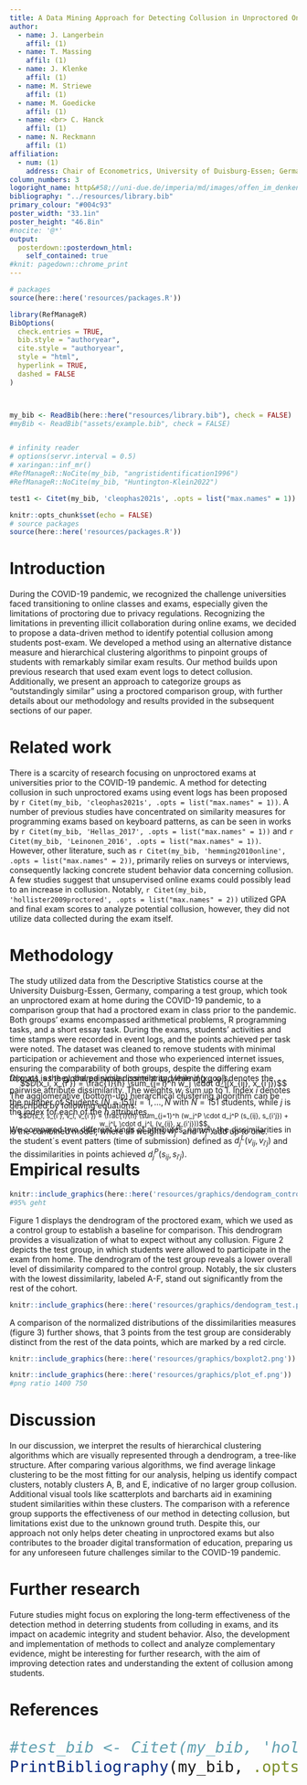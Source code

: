 ```yaml
---
title: A Data Mining Approach for Detecting Collusion in Unproctored Online Exams
author:
  - name: J. Langerbein
    affil: (1)
  - name: T. Massing
    affil: (1)
  - name: J. Klenke
    affil: (1)
  - name: M. Striewe
    affil: (1)
  - name: M. Goedicke 
    affil: (1) 
  - name: <br> C. Hanck
    affil: (1)
  - name: N. Reckmann
    affil: (1)
affiliation:
  - num: (1)
    address: Chair of Econometrics, University of Duisburg-Essen; Germany
column_numbers: 3
logoright_name: http&#58;//uni-due.de/imperia/md/images/offen_im_denken/signet_ude_rgb_neg.png
bibliography: "../resources/library.bib"
primary_colour: "#004c93"
poster_width: "33.1in"
poster_height: "46.8in"
#nocite: '@*'
output:  
  posterdown::posterdown_html:
    self_contained: true
#knit: pagedown::chrome_print
---
```


<style>
.poster_title {
  margin-top: 150px; 
}
</style>


<style>
.logo_right {
    position: relative;
    top: -30px;
    right: 100px;
}
</style>


```r
# packages
source(here::here('resources/packages.R'))

library(RefManageR)
BibOptions(
  check.entries = TRUE,
  bib.style = "authoryear",
  cite.style = "authoryear",
  style = "html",
  hyperlink = TRUE,
  dashed = FALSE
)



my_bib <- ReadBib(here::here("resources/library.bib"), check = FALSE)
#myBib <- ReadBib("assets/example.bib", check = FALSE)


# infinity reader
# options(servr.interval = 0.5)
# xaringan::inf_mr()
#RefManageR::NoCite(my_bib, "angristidentification1996")
#RefManageR::NoCite(my_bib, "Huntington-Klein2022")

test1 <- Citet(my_bib, 'cleophas2021s', .opts = list("max.names" = 1))


```



```r
knitr::opts_chunk$set(echo = FALSE)
# source packages
source(here::here('resources/packages.R'))
```

# Introduction


During the COVID-19 pandemic, we recognized the challenge universities faced transitioning to online classes and exams, especially given the limitations of proctoring due to privacy regulations. Recognizing the limitations in preventing illicit collaboration during online exams, we decided to propose a data-driven method to identify potential collusion among students post-exam. We developed a method using an alternative distance measure and hierarchical clustering algorithms to pinpoint groups of students with remarkably similar exam results. Our method builds upon previous research that used exam event logs to detect collusion. Additionally, we present an approach to categorize groups as "outstandingly similar" using a proctored comparison group, with further details about our methodology and results provided in the subsequent sections of our paper.


# Related work

There is a scarcity of research focusing on unproctored exams at universities prior to the COVID-19 pandemic. A method for detecting collusion in such unproctored exams using event logs has been proposed by `r Citet(my_bib, 'cleophas2021s', .opts = list("max.names" = 1))`. A number of previous studies have concentrated on similarity measures for programming exams based on keyboard patterns, as can be seen in works by `r Citet(my_bib, 'Hellas_2017', .opts = list("max.names" = 1))` and `r Citet(my_bib, 'Leinonen_2016', .opts = list("max.names" = 1))`. However, other literature, such as `r Citet(my_bib, 'hemming2010online', .opts = list("max.names" = 2))`, primarily relies on surveys or interviews, consequently lacking concrete student behavior data concerning collusion. A few studies suggest that unsupervised online exams could possibly lead to an increase in collusion. Notably, `r Citet(my_bib, 'hollister2009proctored', .opts = list("max.names" = 2))` utilized GPA and final exam scores to analyze potential collusion, however, they did not utilize data collected during the exam itself.


# Methodology

The study utilized data from the Descriptive Statistics course at the University Duisburg-Essen, Germany, comparing a test group, which took an unproctored exam at home during the COVID-19 pandemic, to a comparison group that had a proctored exam in class prior to the pandemic. Both groups' exams encompassed arithmetical problems, R programming tasks, and a short essay task. During the exams, students' activities and time stamps were recorded in event logs, and the points achieved per task were noted. The dataset was cleaned to remove students with minimal participation or achievement and those who experienced internet issues, ensuring the comparability of both groups, despite the differing exam formats, as they shared similar content and learning goals.


The agglomerative (bottom-up) hierarchical clustering algorithm can be described by following equations:


<div style="margin-top: -70px;">
$$D(x_i, x_{i'}) = \frac{1}{h} \sum_{j=1}^h w_j \cdot d_j(x_{ij}, x_{i'j})$$
</div>

<div style="margin-top: -40px;">

$D(x_i, x_{i'})$ is the global pairwise dissimilarity, while $d_j(x_{ij}, x_{i'j})$ denotes the pairwise attribute dissimilarity. The weights $w_j$ sum up to 1. Index $i$ denotes the number of Students ($N = 151$)$i = 1, ..., N$ with $N = 151$ students, while $j$ is the index for each of the $h$ attributes.

</div>


We compared two different kinds of attributes, namely the dissimilarities in the student´s event patters (time of submission) defined as $d_j^L(v_{ij}, v_{i'j})$ and the dissimilarities in points achieved $d_j^P(s_{ij}, s_{i'j})$.


<div style="margin-top: -100px;">
<small> 
$$D(s_i, s_{i'}, v_i, v_{i'}) = \frac{1}{h} \sum_{j=1}^h (w_j^P \cdot d_j^P (s_{ij}, s_{i'j}) + w_j^L \cdot d_j^L (v_{ij}, v_{i'j}))$$
</small>
</div>

<div style="margin-top: -20px;">
is the combined model, where all weights $w_j^P$ and $w_j^L$ add up to one.
</div>



# Empirical results

```r

knitr::include_graphics(here::here('resources/graphics/dendogram_control.png'))
#95% geht
```

Figure 1 displays the dendrogram of the proctored exam, which we used as a control group to establish a baseline for comparison. This dendrogram provides a visualization of what to expect without any collusion. Figure 2 depicts the test group, in which students were allowed to participate in the exam from home. The dendrogram of the test group reveals a lower overall level of dissimilarity compared to the control group. Notably, the six clusters with the lowest dissimilarity, labeled A-F, stand out significantly from the rest of the cohort.


```r

knitr::include_graphics(here::here('resources/graphics/dendogram_test.png'))

```

A comparison of the normalized distributions of the dissimilarities measures (figure 3) further shows, that 3 points from the test group are considerably distinct from the rest of the data points, which are marked by a red circle.

```r

knitr::include_graphics(here::here('resources/graphics/boxplot2.png'))

```


```r

knitr::include_graphics(here::here('resources/graphics/plot_ef.png'))
#png ratio 1400 750

```

# Discussion

In our discussion, we interpret the results of hierarchical clustering algorithms which are visually represented through a dendrogram, a tree-like structure. After comparing various algorithms, we find average linkage clustering to be the most fitting for our analysis, helping us identify compact clusters, notably clusters A, B, and E, indicative of no larger group collusion. Additional visual tools like scatterplots and barcharts aid in examining student similarities within these clusters. The comparison with a reference group supports the effectiveness of our method in detecting collusion, but limitations exist due to the unknown ground truth. Despite this, our approach not only helps deter cheating in unproctored exams but also contributes to the broader digital transformation of education, preparing us for any unforeseen future challenges similar to the COVID-19 pandemic.


# Further research

Future studies might focus on  exploring the long-term effectiveness of the detection method in deterring students from colluding in exams, and its impact on academic integrity and student behavior. Also, the development and implementation of methods to collect and analyze complementary evidence, might be interesting for further research, with the aim of improving detection rates and understanding the extent of collusion among students.



# References


<font size="6"> 

```r
#test_bib <- Citet(my_bib, 'hollister2009proctored', .opts = list("max.names" = 2))
PrintBibliography(my_bib, .opts = list(style = "text", "max.names" = 100), start = 1)
```

</font>

<div id="refs"></div>



